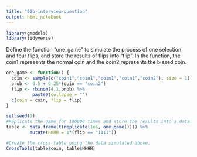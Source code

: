 ```yaml
---
title: "02b-interview-question"
output: html_notebook
---
```


```r
library(gmodels)
library(tidyverse)
```

Define the function "one_game" to simulate the process of one selection and four flips,
and store the results of flips into "flip". In the function, the coin1 represents the 
normal coin and the coin2 represents the biased coin.

```r
one_game <- function() {
  coin <- sample(c("coin1","coin1","coin1","coin1","coin2"), size = 1)
  prob <- 0.5 + 0.25*(coin == "coin2")
  flip <- rbinom(4,1,prob) %>%
          paste0(collapse = "")
  c(coin = coin, flip = flip)
}
```

```r
set.seed(1)
#Replicate the game for 100000 times and store the results into a data.frame called "table".
table <- data.frame(t(replicate(1e6, one_game()))) %>%
         mutate(HHHH = 1*(flip == "1111")) 

#Create the cross table using the data simulated above.
CrossTable(table$coin, table$HHHH)
```

